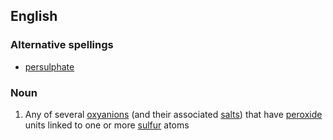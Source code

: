 ==English==

===Alternative spellings===
*[[persulphate]]

===Noun===
{{wikipedia}}
{{en-noun}}

#{{inorganic chemistry}} Any of several [[oxyanion]]s (and their associated [[salt]]s) that have [[peroxide]] units linked to one or more [[sulfur]] atoms